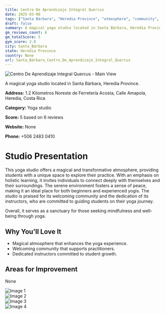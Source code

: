 ```yaml
---
title: Centro De Aprendizaje Integral Quercus
date: 2025-03-08
tags: ["Santa Bárbara", "Heredia Province", "atmosphere", "community", "Santa Bárbara"]  
draft: false
summary: A magical yoga studio located in Santa Bárbara, Heredia Province.
gm_reviews_count: 6
gm_totalScore: 5
gym_score: 2.8
city: Santa_Bárbara
state: Heredia Province
country: None
url: Santa_Bárbara_Centro_De_Aprendizaje_Integral_Quercus
---
```


<div className="aspect-[16/9] relative my-8">
  <img 
    src="https://lh5.googleusercontent.com/p/AF1QipORqJgqnpZVEsFT3TA1InpiDNMIr5yzffDDdXs-=w1920-h1080-k-no"
    alt="Centro De Aprendizaje Integral Quercus - Main View"
    className="object-cover absolute inset-0 w-full h-full rounded-lg"
  />
</div>

A magical yoga studio located in Santa Bárbara, Heredia Province.

**Address:** 1.2 Kilometros Noreste de Ferretería Acosta, Calle Amapola, Heredia, Costa Rica

**Category:** Yoga studio

**Score:** 5 based on 6 reviews

**Website:** None

**Phone:** +506 2483 0410

# Studio Presentation

This yoga studio offers a magical and transformative atmosphere, providing students with a unique space to explore their practice. With an emphasis on holistic learning, it invites individuals to connect deeply with themselves and their surroundings. The serene environment fosters a sense of peace, making it an ideal place for both beginners and experienced yogis. The studio is praised for its welcoming community and the dedication of its instructors, who are committed to guiding students on their yoga journey.

Overall, it serves as a sanctuary for those seeking mindfulness and well-being through yoga.

## Why You'll Love It

- Magical atmosphere that enhances the yoga experience.
- Welcoming community that supports practitioners.
- Dedicated instructors committed to student growth.

## Areas for Improvement

None

<div className="grid grid-cols-1 xl:grid-cols-2 gap-4 my-8">
<div className="aspect-[4/3] relative"><img src="https://lh5.googleusercontent.com/p/AF1QipP3qvp3H73JETNGeZTz02U3mpBACsgZW42rpv2q=w1920-h1080-k-no" alt="Image 1" className="object-cover absolute inset-0 w-full h-full rounded-lg" /></div>
<div className="aspect-[4/3] relative"><img src="https://lh5.googleusercontent.com/p/AF1QipPwK_ncCGkx6wL3zMfGJpeE01mZjKEK_dFKskFg=w1920-h1080-k-no" alt="Image 2" className="object-cover absolute inset-0 w-full h-full rounded-lg" /></div>
<div className="aspect-[4/3] relative"><img src="https://lh5.googleusercontent.com/p/AF1QipPWIf6Y3CZ7Lz5NrfFjcVx-2asY_jrhz0IjehrT=w1920-h1080-k-no" alt="Image 3" className="object-cover absolute inset-0 w-full h-full rounded-lg" /></div>
<div className="aspect-[4/3] relative"><img src="https://lh5.googleusercontent.com/p/AF1QipPIki5vqANbcahdgRu-g36y2JKijubyJWC_vVFG=w1920-h1080-k-no" alt="Image 4" className="object-cover absolute inset-0 w-full h-full rounded-lg" /></div>
</div>